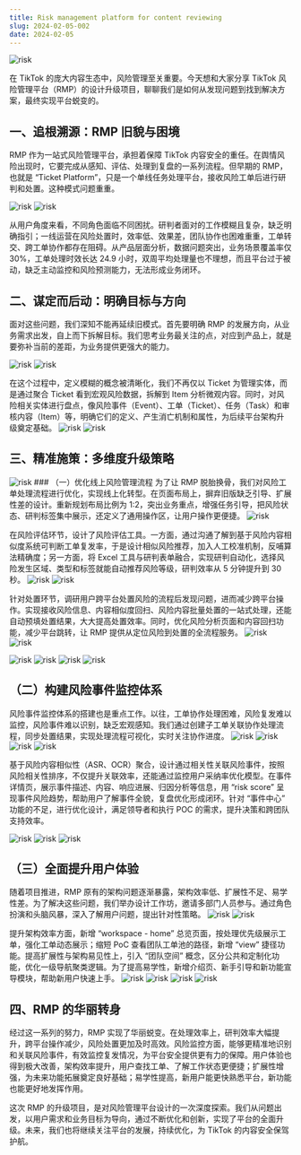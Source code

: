 ```yaml
---
title: Risk management platform for content reviewing
slug: 2024-02-05-002
date: 2024-02-05
---
```


<Image src="/risk/risk_01.png" alt="risk" className="mb-6 rounded-lg" />

在 TikTok 的庞大内容生态中，风险管理至关重要。今天想和大家分享 TikTok 风险管理平台（RMP）的设计升级项目，聊聊我们是如何从发现问题到找到解决方案，最终实现平台蜕变的。

## 一、追根溯源：RMP 旧貌与困境

RMP 作为一站式风险管理平台，承担着保障 TikTok 内容安全的重任。在舆情风险出现时，它要完成从感知、评估、处理到复盘的一系列流程。但早期的 RMP，也就是 “Ticket Platform”，只是一个单线任务处理平台，接收风险工单后进行研判和处置。这种模式问题重重。

<Image src="/risk/risk_02.png" alt="risk" className="rounded-lg my-3" />
<Image src="/risk/risk_03.png" alt="risk" className="rounded-lg my-3" />

从用户角度来看，不同角色面临不同困扰。研判者面对的工作模糊且复杂，缺乏明确指引；一线运营在风险处置时，效率低、效果差，团队协作也困难重重，工单转交、跨工单协作都存在阻碍。从产品层面分析，数据问题突出，业务场景覆盖率仅 30%，工单处理时效长达 24.9 小时，双周平均处理量也不理想，而且平台过于被动，缺乏主动监控和风险预测能力，无法形成业务闭环。

## 二、谋定而后动：明确目标与方向

面对这些问题，我们深知不能再延续旧模式。首先要明确 RMP 的发展方向，从业务需求出发，自上而下拆解目标。我们思考业务最关注的点，对应到产品上，就是要弥补当前的差距，为业务提供更强大的能力。

<Image src="/risk/risk_04.png" alt="risk" className="rounded-lg my-3" />
<Image src="/risk/risk_05.png" alt="risk" className="rounded-lg my-3" />

在这个过程中，定义模糊的概念被清晰化，我们不再仅以 Ticket 为管理实体，而是通过聚合 Ticket 看到宏观风险数据，拆解到 Item 分析微观内容。同时，对风险相关实体进行盘点，像风险事件（Event）、工单（Ticket）、任务（Task）和审核内容（Item）等，明确它们的定义、产生消亡机制和属性，为后续平台架构升级奠定基础。
<Image src="/risk/risk_06.png" alt="risk" className="rounded-lg my-3" />
<Image src="/risk/risk_07.png" alt="risk" className="rounded-lg my-3" />

## 三、精准施策：多维度升级策略
<Image src="/risk/risk_08.png" alt="risk" className="rounded-lg my-3" />
### （一）优化线上风险管理流程
为了让 RMP 脱胎换骨，我们对风险工单处理流程进行优化，实现线上化转型。在页面布局上，摒弃旧版缺乏引导、扩展性差的设计。重新规划布局比例为 1:2，突出业务重点，增强任务引导，把风险状态、研判标签集中展示，还定义了通用操作区，让用户操作更便捷。
<Image src="/risk/risk_09.png" alt="risk" className="rounded-lg my-3" />

在风险评估环节，设计了风险评估工具。一方面，通过沟通了解到基于风险内容相似度系统可判断工单复发率，于是设计相似风险推荐，加入人工校准机制，反哺算法精确度；另一方面，将 Excel 工具与研判表单融合，实现研判自动化，选择风险发生区域、类型和标签就能自动推荐风险等级，研判效率从 5 分钟提升到 30 秒。
<Image src="/risk/risk_10.png" alt="risk" className="rounded-lg my-3" />
<Image src="/risk/risk_011.png" alt="risk" className="rounded-lg my-3" />

针对处置环节，调研用户跨平台处置风险的流程后发现问题，进而减少跨平台操作。实现接收风险信息、内容相似度回扫、风险内容批量处置的一站式处理，还能自动预填处置结果，大大提高处置效率。同时，优化风险分析页面和内容回扫功能，减少平台跳转，让 RMP 提供从定位风险到处置的全流程服务。
<Image src="/risk/risk_012.png" alt="risk" className="rounded-lg my-3" />
<Image src="/risk/risk_013.png" alt="risk" className="rounded-lg my-3" />

<Image src="/risk/risk_014.png" alt="risk" className="rounded-lg my-3" />
<Image src="/risk/risk_015.png" alt="risk" className="rounded-lg my-3" />
<Image src="/risk/risk_016.png" alt="risk" className="rounded-lg my-3" />
<Image src="/risk/risk_017.png" alt="risk" className="rounded-lg my-3" />

## （二）构建风险事件监控体系
风险事件监控体系的搭建也是重点工作。以往，工单协作处理困难，风险复发难以监控，风险事件难以识别，缺乏宏观感知。我们通过创建子工单关联协作处理流程，同步处置结果，实现处理流程可视化，实时关注协作进度。
<Image src="/risk/risk_018.png" alt="risk" className="rounded-lg my-3" />
<Image src="/risk/risk_019.png" alt="risk" className="rounded-lg my-3" />
<Image src="/risk/risk_020.png" alt="risk" className="rounded-lg my-3" />
<Image src="/risk/risk_021.png" alt="risk" className="rounded-lg my-3" />

基于风险内容相似性（ASR、OCR）聚合，设计通过相关性关联风险事件，按照风险相关性排序，不仅提升关联效率，还能通过监控用户采纳率优化模型。在事件详情页，展示事件描述、内容、响应进展、归因分析等信息，用 “risk score” 呈现事件风险趋势，帮助用户了解事件全貌，复盘优化形成闭环。针对 “事件中心” 功能的不足，进行优化设计，满足领导者和执行 POC 的需求，提升决策和跨团队支持效率。

<Image src="/risk/risk_022.png" alt="risk" className="rounded-lg my-3" />
<Image src="/risk/risk_023.png" alt="risk" className="rounded-lg my-3" />
<Image src="/risk/risk_030.png" alt="risk" className="rounded-lg my-3" />

## （三）全面提升用户体验

随着项目推进，RMP 原有的架构问题逐渐暴露，架构效率低、扩展性不足、易学性差。为了解决这些问题，我们举办设计工作坊，邀请多部门人员参与。通过角色扮演和头脑风暴，深入了解用户问题，提出针对性策略。
<Image src="/risk/risk_024.png" alt="risk" className="rounded-lg my-3" />
<Image src="/risk/risk_025.png" alt="risk" className="rounded-lg my-3" />

提升架构效率方面，新增 “workspace - home” 总览页面，按处理优先级展示工单，强化工单动态展示；缩短 PoC 查看团队工单池的路径，新增 “view” 捷径功能。提高扩展性与架构易见性上，引入 “团队空间” 概念，区分公共和定制化功能，优化一级导航聚类逻辑。为了提高易学性，新增介绍页、新手引导和新功能宣导模块，帮助新用户快速上手。
<Image src="/risk/risk_026.png" alt="risk" className="rounded-lg my-3" />
<Image src="/risk/risk_027.png" alt="risk" className="rounded-lg my-3" />
<Image src="/risk/risk_028.png" alt="risk" className="rounded-lg my-3" />
<Image src="/risk/risk_029.png" alt="risk" className="rounded-lg my-3" />

## 四、RMP 的华丽转身
经过这一系列的努力，RMP 实现了华丽蜕变。在处理效率上，研判效率大幅提升，跨平台操作减少，风险处置更加及时高效。风险监控方面，能够更精准地识别和关联风险事件，有效监控复发情况，为平台安全提供更有力的保障。用户体验也得到极大改善，架构效率提升，用户查找工单、了解工作状态更便捷；扩展性增强，为未来功能拓展奠定良好基础；易学性提高，新用户能更快熟悉平台，新功能也能更好地发挥作用。

这次 RMP 的升级项目，是对风险管理平台设计的一次深度探索。我们从问题出发，以用户需求和业务目标为导向，通过不断优化和创新，实现了平台的全面升级。未来，我们也将继续关注平台的发展，持续优化，为 TikTok 的内容安全保驾护航。